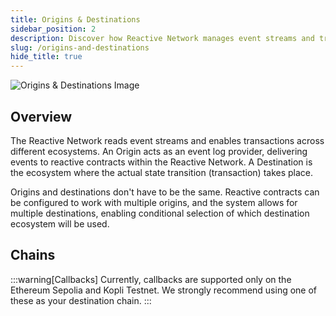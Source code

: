 ```yaml
---
title: Origins & Destinations
sidebar_position: 2
description: Discover how Reactive Network manages event streams and transactions across different ecosystems and learn about network compatibility.
slug: /origins-and-destinations
hide_title: true
---
```



![Origins & Destinations Image](./img/origins-and-destinations.jpg)

## Overview

The Reactive Network reads event streams and enables transactions across different ecosystems. An Origin acts as an event log provider, delivering events to reactive contracts within the Reactive Network. A Destination is the ecosystem where the actual state transition (transaction) takes place.

Origins and destinations don't have to be the same. Reactive contracts can be configured to work with multiple origins, and the system allows for multiple destinations, enabling conditional selection of which destination ecosystem will be used.

## Chains

:::warning[Callbacks]
Currently, callbacks are supported only on the Ethereum Sepolia and Kopli Testnet. We strongly recommend using one of these as your destination chain.
:::

<ChainTable />










[//]: # (| Chain                                                    | Origin | Destination | Chain ID   | Callback Proxy Address                       | RPC URL                                |)

[//]: # (|----------------------------------------------------------|--------|-------------|------------|----------------------------------------------|----------------------------------------| )

[//]: # (| [Ethereum Sepolia]&#40;https://sepolia.etherscan.io/&#41;        | ✅      | ✅           | `11155111` | `0x33Bbb7D0a2F1029550B0e91f653c4055DC9F4Dd8` | https://rpc.sepolia.org                |)

[//]: # (| [Ethereum Mainnet]&#40;https://etherscan.io/&#41;                | ✅      | ➖           | `1`        | ➖                                            | https://ethereum-rpc.publicnode.com    |)

[//]: # (| [Avalanche C-Chain]&#40;https://avascan.info/&#41;               | ✅      | ⌛           | `43114`    | `0x76DdEc79A96e5bf05565dA4016C6B027a87Dd8F0` | https://api.avax.network/ext/bc/C/rpc  |)

[//]: # (| [Arbitrum One]&#40;https://arbiscan.io/&#41;                     | ✅      | ⌛           | `42161`    | ⌛                                            | https://arb1.arbitrum.io/rpc           |)

[//]: # (| [Manta Pacific]&#40;https://pacific-explorer.manta.network/&#41; | ✅      | ⌛           | `169`      | `0x9299472A6399Fd1027ebF067571Eb3e3D7837FC4` | https://pacific-rpc.manta.network/http |)

[//]: # (| [Binance Smart Chain]&#40;https://bscscan.com/&#41;              | ✅      | ➖           | `56`       | ➖                                            | https://bsc.drpc.org                   |)

[//]: # (| [Polygon PoS ]&#40;https://polygonscan.com/&#41;                 | ✅      | ➖           | `137`      | ➖                                            | https://polygon-mainnet.infura.io      |)

[//]: # (| [Polygon zkEVM]&#40;https://zkevm.polygonscan.com/&#41;          | ➖      | ➖           | `1101`     | ➖                                            | https://zkevm-rpc.com                  |)

[//]: # (| [opBNB Mainnet]&#40;https://opbnbscan.com/&#41;                  | ➖      | ➖           | `204`      | ➖                                            | https://opbnb-rpc.publicnode.com       |)

[//]: # (| [Kopli Testnet]&#40;https://kopli.reactscan.net&#41;             | ✅      | ✅           | `5318008`  | `0x0000000000000000000000000000000000FFFFFF` | https://kopli-rpc.rkt.ink              |)

[//]: # ()
